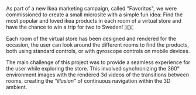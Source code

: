 
As part of a new Ikea marketing campaign, called "Favoritos", we were commissioned to create a small microsite with a simple fun idea: Find the most popular and loved ikea products in each room of a virtual store and have the chance to win a trip for two to Sweden! 🇸🇪

Each room of the virtual store has been designed and rendered for the occasion, the user can look around the different rooms to find the products, both using standard controls, or with gyroscope controls on mobile devices.

The main challenge of this project was to provide a seamless experience for the user while exploring the store. This involved synchronizing the 360° environment images with the rendered 3d videos of the transitions between rooms, creating the <i>"illusion"</i> of continuous navigation within the 3D ambient.

<MarkdownVideo
  title="Home Transition"
  src="/assets/videos/works/ikea/home-transition.mp4"
  poster="/assets/videos/works/ikea/home-transition-poster.jpg"
  className="aspect-[1565/1080]"
  wide
  showCaption
  autoPlay
  muted
  loop
/>

<MarkdownVideo
  title="Rooms Transition"
  src="/assets/videos/works/ikea/rooms-transition.mp4"
  poster="/assets/videos/works/ikea/rooms-transition-poster.jpg"
  className="aspect-[1565/1080]"
  wide
  showCaption
  autoPlay
  muted
  loop
/>

<MarkdownVideo
  title="Room Navigation"
  src="/assets/videos/works/ikea/room-navigation.mp4"
  poster="/assets/videos/works/ikea/room-navigation-poster.jpg"
  className="aspect-[1565/1080]"
  wide
  showCaption
  autoPlay
  muted
  loop
/>
